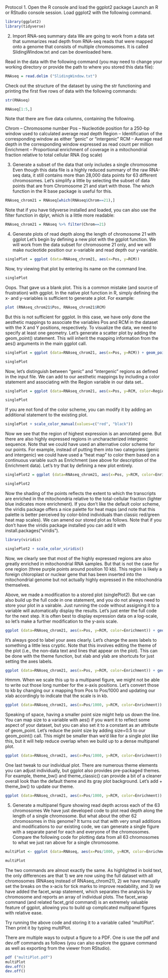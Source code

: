 
Protocol
1. Open the R console and load the ggplot2 package
Launch an R or RStudio console session. Load ggplot2 with the following command.

```r
library(ggplot2)
library(tidyverse)
```

2. Import RNA-seq summary data
We are going to work from a data set that summarizes read depth from RNA-seq reads that were mapped onto a genome that consists of multiple chromosomes. It is called SlidingWindow.txt and can be downloaded here.

Read in the data with the following command (you may need to change your working directory or provide the path to where you stored this data file):

```r
RNAseq = read.delim ("SlidingWindow.txt")
```

Check out the structure of the dataset by using the str functioning and printing the first five rows of data with the following commands:

```r
str(RNAseq)

RNAseq[1:5,]
```

Note that there are five data columns, containing the following.

Chrom – Chromosome number
Pos – Nucleotide position for a 250-bp window used to calculated average read depth
Region – Identification of the corresponding window as either “genic” or “intergenic”
RCM – Average read depth in the corresponding window expressed as read count per million
Enrichment – Proportional enrichment of coverage in a mitochondrial fraction relative to total cellular RNA (log scale)

3. Generate a subset of the data that only includes a single chromosome
Even though this data file is a highly reduced summary of the raw RNA-seq data, it still contains more than 28,000 data points for 63 different chromosomes. Let’s simplify a little by selecting the subset of data points that are from Chromosome 21 and start with those. The which function in the R base package is useful for this.

```r
RNAseq_chrom21 = RNAseq[which(RNAseq$Chrom==21),]

```
Note that if you have tidyverse installed and loaded, you can also use the filter function in dplyr, which is a little more readable: 

```r
RNAseq_chrom21 = RNAseq %>% filter(Chrom==21)
```

4. Generate plots of read depth along the length of chromosome 21 with ggplot
Let’s begin by defining a new plot with the ggplot function. We will work from the data subset for chromosome 21 only, and we will make nucleotide position our x-variable and read depth our y-variable.

```r
singlePlot = ggplot (data=RNAseq_chrom21, aes(x=Pos, y=RCM))

```


Now, try viewing that plot by entering its name on the command line.

```r
singlePlot
```

Oops. That gave us a blank plot. This is a common mistake (and source of frustration) with ggplot. In the native plot function in R, simply defining the x- and y-variables is sufficient to generate a plot. For example:

```r
plot (RNAseq_chrom21$Pos, RNAseq_chrom21$RCM)
```
But this is not sufficient for ggplot. In this case, we have only done the aesthetic mappings to associate the variables Pos and RCM in the dataset with the X and Y positions, respectively. To visualize the data, we need to specify at least one geometry. Let’s generate a scatter plot by adding the geom_point() statement. This will inherit the mapping information from the aes() arguments in the main ggplot call.


```r
singlePlot = ggplot (data=RNAseq_chrom21, aes(x=Pos, y=RCM)) + geom_point()

singlePlot
```

Now, let’s distinguish between “genic” and “intergenic” regions as defined in the input file. We can add to our aesthetic mappings by including a color statement and associating with the Region variable in our data set..

```r
singlePlot = ggplot (data=RNAseq_chrom21, aes(x=Pos, y=RCM, color=Region)) + geom_point()

singlePlot
```

If you are not fond of the color scheme, you can modify it by adding an additional statement to the existing plot.

```r
singlePlot + scale_color_manual(values=c("red", "black"))
```
Now we see that the region of highest expression is an annotated gene. But there are also highly expressed regions in uncharacterized intergenic sequence. Note that we could have used an alternative color scheme for our points. For example, instead of putting them into two categories (genic and intergenic) we could have used a “heat map” to color them based on a continuous variable such as Enrichment (see above for description of the Enrichment data). Let’s try that by defining a new plot entirely.

```r
singlePlot2 = ggplot (data=RNAseq_chrom21, aes(x=Pos, y=RCM, color=Enrichment)) + geom_point()

singlePlot2
```
Now the shading of the points reflects the extent to which the transcripts are enriched in the mitochondria relative to the total-cellular fraction (lighter blue indicates more enrichment). If you don’t like the default color scheme, the viridis package offers a nice palette for heat maps (and note that this palette is better perceived by color-blind individuals than classic red/green heat map scales). We can amend our stored plot as follows. Note that if you don’t have the viridis package installed you can add it with install.packages("viridis").

```r
library(viridis)
```

```r
singlePlot2 + scale_color_viridis()
```

Now, we clearly see that most of the highly expressed regions are also greatly enriched in mitochondrial RNA samples. But that is not the case for one region (three purple points around position 10 kb). This region is likely a foreign chloroplast or nuclear gene that has been inserted into the mitochondrial genome but not actually highly expressed in the mitochondria themselves.

Above, we made a modification to a stored plot (singlePlot2). But we can also build up the full code in one statement, and you do not always need to store your plot in a vairable. Just running the code without assigning it to a variable will automatically display the results. Let’s just enter the full code for the next step. It is often best to display expression data on a log-scale, so let’s make a further modification to the y-axis scale.


```r
ggplot (data=RNAseq_chrom21, aes(x=Pos, y=RCM, color=Enrichment)) + geom_point() + scale_color_viridis() + scale_y_log10()
```

It’s always good to label your axes clearly. Let’s change the axes labels to something a little less cryptic. Note that this involves editing the theme of the plot (i.e., the non-data text and lines that appear on the plot). This can be done with the theme function, but xlab and ylab are shortcuts for just setting the axes labels.

```r
ggplot (data=RNAseq_chrom21, aes(x=Pos, y=RCM, color=Enrichment)) + geom_point() + scale_color_viridis() + scale_y_log10() + xlab("Nucleotide Position") + ylab("Read Count Per Million")
```

Hmmm. When we scale this up to a multipanel figure, we might not be able to write out those long number for the x-axis positions. Let’s convert those to kb by changing our x mapping from Pos to Pos/1000 and updating our xlab accordingly to indicate that the scale is in kb.

```r
ggplot (data=RNAseq_chrom21, aes(x=Pos/1000, y=RCM, color=Enrichment)) + geom_point() + scale_color_viridis() + scale_y_log10() + xlab("Nucleotide Position (kb)") + ylab("Read Count Per Million")
```
Speaking of space, having a smaller point size might help us down the line. You can map size to a variable with aes() if you want it to reflect some aspect of your dataset, but you can also set it to a constant as an attribute of geom_point. Let’s reduce the point size by adding size=0.5 to our geom_point() call. This might be smaller than we’d like for a single plot like this, but it will help reduce overlap when we build up to a dense multipanel plot.

```r
ggplot (data=RNAseq_chrom21, aes(x=Pos/1000, y=RCM, color=Enrichment)) + geom_point(size=0.5) + scale_color_viridis() + scale_y_log10() + xlab("Nucleotide Position (kb)") + ylab("Read Count Per Million")
```

One last tweak to our individual plot. There are numerous theme elements you can adjust individually, but ggplot also provides pre-packaged themes. For example, theme_bw() and theme_classic() can provide a bit of a cleaner overall look than the default theme and its gray plot background. Let’s add + theme_bw() to update our theme.

```r
ggplot (data=RNAseq_chrom21, aes(x=Pos/1000, y=RCM, color=Enrichment)) + geom_point(size=0.5) + scale_color_viridis() + scale_y_log10() + xlab("Nucleotide Position (kb)") + ylab("Read Count Per Million") + theme_bw()
```

5. Generate a multipanel figure showing read depth across each of the 63 chromosomes
We have just developed code to plot read depth along the length of a single chromosome. But what about the other 62 chromosomes in this genome? It turns out that with very small additions and modifications to our existing code, we can generate a single figure with a separate panel for each and everyone of the chromosomes. Compare the following code for plotting data from all 63 chromosomes to what we just ran above for a single chromosome.

```r
multiPlot <- ggplot (data=RNAseq, aes(x=Pos/1000, y=RCM, color=Enrichment)) + geom_point(size=0.5) + scale_color_viridis() + scale_y_log10() + xlab("Nucleotide Position (kb)") + ylab("Read Count Per Million") + theme_bw() + scale_x_continuous (breaks=c(0,75,150)) + facet_wrap(~Chrom, nrow=7)

multiPlot
```

The two commands are almost exactly the same. As highlighted in bold text, the only differences are that 1) we are now using the full dataset with all chromosomes (RNAseq instead of RNAseq_chrom21), 2) we have manually set the breaks on the x-acis for tick marks to improve readability, and 3) we have added the facet_wrap statement, which separates the analysis by chromosome and reports an array of individual plots. The facet_wrap command (and related facet_grid command) is an extremely valuable feature of ggplot, allowing you to build up complicated multipanel figures with relative ease.

Try running the above code and storing it to a variable called “multiPlot”. Then print it by typing multiPlot.


There are multiple ways to output a figure to a PDF. One is use the pdf and dev.off commands as follows (you can also explore the ggsave command as well as exporting from the viewer from RStudio).

```r
pdf ("multiPlot.pdf")  
multiPlot  
dev.off()
dev.off()
```